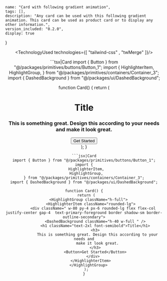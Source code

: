 
    name: "Card with following gradient animation",
    tags: [],
    description: "Any card can be used with this following gradient animation. This card can be used as product card or to display any other information.",
    version_included: "0.2.0",
    display: true
}

<Wrapper>

<ImportsWrapper>

</ImportsWrapper>

<Header />
<Preview> 

<ResizableDisplay>
<CardsImplementation />
</ResizableDisplay>

</Preview>

<Implementation>


<TechnologyUsed technologies={[ "tailwind-css" , "twMerge" ]}/>

<CodeBlock> 
```tsx|Card
import { Button } from "@/packages/primitives/buttons/Button_1";
import {
  HighlighterItem,
  HighlightGroup,
} from "@/packages/primitives/containers/Container_3";
import { DashedBackground } from "@/packages/ui/DashedBackground";

function Card() {
  return (
    <HighlightGroup className="h-full">
      <HighlighterItem className="rounded-lg">
        <div className=" w-80 py-4 px-6 rounded-lg flex flex-col justify-center gap-4  text-primary-foreground border shadow-sm border-outline-secondary">
          <DashedBackground className="h-40 w-full " />
          <h1 className="text-2xl font-semibold">Title</h1>
          <h3>
            This is something great. Design this according to your needs and
            make it look great.
          </h3>
          <Button>Get Started</Button>
        </div>
      </HighlighterItem>
    </HighlightGroup>
  );
}
```
```jsx|Card
import { Button } from "@/packages/primitives/buttons/Button_1";
import {
  HighlighterItem,
  HighlightGroup,
} from "@/packages/primitives/containers/Container_3";
import { DashedBackground } from "@/packages/ui/DashedBackground";

function Card() {
  return (
    <HighlightGroup className="h-full">
      <HighlighterItem className="rounded-lg">
        <div className=" w-80 py-4 px-6 rounded-lg flex flex-col justify-center gap-4  text-primary-foreground border shadow-sm border-outline-secondary">
          <DashedBackground className="h-40 w-full " />
          <h1 className="text-2xl font-semibold">Title</h1>
          <h3>
            This is something great. Design this according to your needs and
            make it look great.
          </h3>
          <Button>Get Started</Button>
        </div>
      </HighlighterItem>
    </HighlightGroup>
  );
}
```

</CodeBlock>

</Implementation>
</Wrapper>